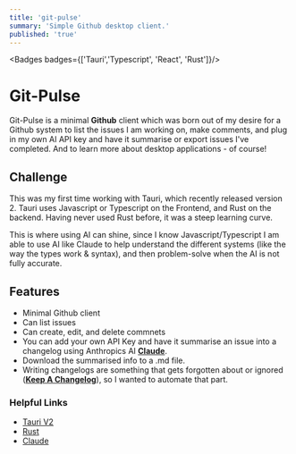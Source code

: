 ```yaml
---
title: 'git-pulse'
summary: 'Simple Github desktop client.'
published: 'true'
---
```



<Badges badges={['Tauri','Typescript', 'React', 'Rust']}/>



# Git-Pulse
Git-Pulse is a minimal **Github** client which was born out of my desire for a Github system to list the issues I am working on, make comments, 
and plug in my own AI API key and have it summarise or export issues I've completed. And to learn more about desktop applications - of course!


<ClickableImage src='/assets/GitPulse/gitpulse1.png' alt="app-screenshot-1" caption="The dashboard" width={2248} height={1590} />

##  Challenge

This was my first time working with Tauri, which recently released version 2. Tauri uses Javascript or Typescript on the Frontend, 
and Rust on the backend. Having never used Rust before, it was a steep learning curve. 

This is where using AI can shine, since I know Javascript/Typescript I am able to use AI like Claude 
to help understand the different systems (like the way the types work & syntax), and then problem-solve when the AI is not fully accurate.


<ClickableImage src='/assets/GitPulse/gitpulse2.png' alt="app-screenshot-1"  width={2248} height={1590} caption="The issue detail page" />



## Features
- Minimal Github client
- Can list issues
- Can create, edit, and delete commnets
- You can add your own API Key and have it summarise an issue into a changelog using Anthropics AI **[Claude](https://claude.ai/)**.
- Download the summarised info to a .md file.
- Writing changelogs are something that gets forgotten about or ignored (**[Keep A Changelog](https://keepachangelog.com/en/1.1.0/)**), so I wanted to automate that part.



<ClickableImage src='/assets/GitPulse/gitpulse3.png' alt="app-screenshot-1" caption="Example of the AI generated changelog"  width={2248} height={1590} />


<MarkdownButtons github="https://github.com/AdamShelley/git-pulse"/>

### Helpful Links

- [Tauri V2](https://v2.tauri.app/)
- [Rust](https://www.rust-lang.org/)
- [Claude](https://claude.ai/)